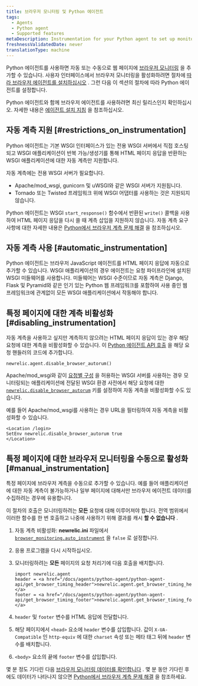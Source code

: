 ```yaml
---
title: 브라우저 모니터링 및 Python 에이전트
tags:
  - Agents
  - Python agent
  - Supported features
metaDescription: Instrumentation for your Python agent to set up monitoring with browser instrumentation.
freshnessValidatedDate: never
translationType: machine
---
```


Python 에이전트를 사용하면 자동 또는 수동으로 웹 페이지에 [브라우저 모니터링](/docs/browser/new-relic-browser/getting-started/introduction-new-relic-browser) 을 추가할 수 있습니다. 사용자 인터페이스에서 브라우저 모니터링을 활성화하려면 절차에 [따라 브라우저 에이전트를 설치하십시오](/docs/browser/new-relic-browser/installation/install-new-relic-browser-agent) . 그런 다음 이 섹션의 절차에 따라 Python 에이전트를 설정합니다.

Python 에이전트와 함께 브라우저 에이전트를 사용하려면 최신 릴리스인지 확인하십시오. 자세한 내용은 [에이전트 설치 지침](/docs/agents/python-agent/installation-and-configuration/python-agent-installation) 을 참조하십시오.

## 자동 계측 지원 [#restrictions_on_instrumentation]

Python 에이전트는 기본 WSGI 인터페이스가 있는 전용 WSGI 서버에서 직접 호스팅되고 WSGI 애플리케이션이 반복 가능/생성기를 통해 HTML 페이지 응답을 반환하는 WSGI 애플리케이션에 대한 자동 계측만 지원합니다.

자동 계측에는 전용 WSGI 서버가 필요합니다.

* Apache/mod_wsgi, gunicorn 및 uWSGI와 같은 WSGI 서버가 지원됩니다.
* Tornado 또는 Twisted 프레임워크 위에 WSGI 어댑터를 사용하는 것은 지원되지 않습니다.

Python 에이전트는 WSGI `start_response()` 함수에서 반환된 `write()` 콜백을 사용하여 HTML 페이지 응답을 다시 쓸 때 계측 삽입을 지원하지 않습니다. 자동 계측 요구 사항에 대한 자세한 내용은 [Python에서 브라우저 계측 문제 해결](/docs/agents/python-agent/troubleshooting/troubleshooting-page-load-timing-python) 을 참조하십시오.

## 자동 계측 사용 [#automatic_instrumentation]

Python 에이전트는 브라우저 JavaScript 에이전트를 HTML 페이지 응답에 자동으로 추가할 수 있습니다. WSGI 애플리케이션의 경우 에이전트는 요청 파이프라인에 설치된 WSGI 미들웨어를 사용합니다. 미들웨어는 WSGI 수준이므로 자동 계측은 Django, Flask 및 Pyramid와 같은 인기 있는 Python 웹 프레임워크를 포함하여 사용 중인 웹 프레임워크에 관계없이 모든 WSGI 애플리케이션에서 작동해야 합니다.

## 특정 페이지에 대한 계측 비활성화 [#disabling_instrumentation]

자동 계측을 사용하고 싶지만 계측하지 않으려는 HTML 페이지 응답이 있는 경우 해당 요청에 대한 계측을 비활성화할 수 있습니다. 이 [Python 에이전트 API 호출](/docs/agents/python-agent/installation-configuration/python-agent-configuration#disable_browser_autorum) 을 해당 요청 핸들러의 코드에 추가합니다.

```
newrelic.agent.disable_browser_autorum()
```

Apache/mod_wsgi와 같이 [요청별 구성](/docs/agents/python-agent/installation-configuration/python-agent-configuration#per-request-configuration) 을 허용하는 WSGI 서버를 사용하는 경우 모니터링되는 애플리케이션에 전달된 WSGI 환경 사전에서 해당 요청에 대한 [`newrelic.disable_browser_autorum`](/docs/agents/python-agent/installation-configuration/python-agent-configuration#disable_browser_autorum) 키를 설정하여 자동 계측을 비활성화할 수도 있습니다.

예를 들어 Apache/mod_wsgi를 사용하는 경우 URL을 필터링하여 자동 계측을 비활성화할 수 있습니다.

```
<Location /login>
SetEnv newrelic.disable_browser_autorum true
</Location>
```

## 특정 페이지에 대한 브라우저 모니터링을 수동으로 활성화 [#manual_instrumentation]

특정 페이지에 브라우저 계측을 수동으로 추가할 수 있습니다. 예를 들어 애플리케이션에 대한 자동 계측이 불가능하거나 일부 페이지에 대해서만 브라우저 에이전트 데이터를 수집하려는 경우에 유용합니다.

이 절차의 호출은 모니터링하려는 **모든** 요청에 대해 이루어져야 합니다. 전역 범위에서 이러한 함수를 한 번 호출하고 나중에 사용하기 위해 결과를 캐시 **할 수 없습니다** .

1. 자동 계측 비활성화: **newrelic.ini** 파일에서 [`browser_monitoring.auto_instrument`](/docs/agents/python-agent/installation-configuration/python-agent-configuration#browser-auto) 을 `false` 로 설정합니다.

2. 응용 프로그램을 다시 시작하십시오.

3. 모니터링하려는 **모든** 페이지의 요청 처리기에 다음 호출을 배치합니다.

   ```
   import newrelic.agent
   header = <a href="/docs/agents/python-agent/python-agent-api/get_browser_timing_header">newrelic.agent.get_browser_timing_header()</a>
   footer = <a href="/docs/agents/python-agent/python-agent-api/get_browser_timing_footer">newrelic.agent.get_browser_timing_footer()</a>
   ```

4. `header` 및 `footer` 변수를 HTML 응답에 전달합니다.

5. 해당 페이지에서 `<head>` 요소에 `header` 변수를 삽입합니다. 값이 `X-UA-Compatible` 인 `http-equiv` 에 대한 `charset` 속성 또는 메타 태그 뒤에 `header` 변수를 배치합니다.

6. `<body>` 요소의 끝에 `footer` 변수를 삽입합니다.

몇 분 정도 기다린 다음 [브라우저 모니터링 데이터를 확인합니다](/docs/browser/new-relic-browser/getting-started/browser-overview-website-performance-glance) . 몇 분 동안 기다린 후에도 데이터가 나타나지 않으면 [Python에서 브라우저 계측 문제 해결](/docs/agents/python-agent/troubleshooting/troubleshooting-page-load-timing-python) 을 참조하세요.